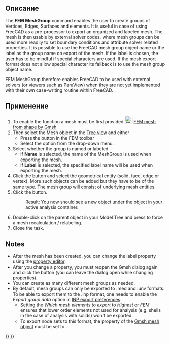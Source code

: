 <languages/>

<div class="mw-translate-fuzzy">
{{Docnav/ru
|[[FEM_MeshRegion/ru|FEM mesh region]]
|[[FEM_CreateNodesSet/ru|Nodes set]]
|[[FEM_Workbench/ru|FEM]]
|IconL=FEM_MeshRegion.png
|IconC=Workbench_FEM.svg
|IconR=FEM_CreateNodesSet.png
}}
</div>

<div class="mw-translate-fuzzy">
{{GuiCommand/ru
|Name=FEM MeshGroup
|Name/ru=FEM MeshGroup
|MenuLocation= Mesh → FEM Mesh group
|Workbenches=[[FEM_Workbench/ru|FEM]]
|Shortcut=
|SeeAlso=[[FEM_tutorial/ru|FEM tutorial]]
}}
</div>

<span id="Description"></span>
==Описание==

The '''FEM MeshGroup''' command enables the user to create groups of Vertices, Edges, Surfaces and elements. It is useful in case of using FreeCAD as a pre-processor to export an organized and labeled mesh. The mesh is then usable by external solver codes, where mesh groups can be used more readily to set boundary conditions and attribute solver related properties. It is possible to use the FreeCAD mesh group object name or the label as the group name on export of the mesh. If the label is chosen, the user has to be mindful if special characters are used. If the mesh export format does not allow special character its fallback is to use the mesh group object name.

FEM MeshGroup therefore enables FreeCAD to be used with external solvers (or viewers such as ParaView) when they are not yet implemented with their own case-writing routine within FreeCAD.

<span id="Usage"></span>
==Применение==

# To enable the function a mesh must be first provided [[Image:FEM_MeshGmshFromShape.svg|24px]] [[FEM_MeshGmshFromShape|FEM mesh from shape by Gmsh]]
# Then select the Mesh object in the [[Tree_view|Tree view]] and either
#* Press the {{Button|[[Image:FEM_MeshGroup.svg|24px]] [[FEM_MeshGroup|FEM mesh group]]}} button in the FEM toolbar
#* Select the {{MenuCommand|Mesh → [[Image:FEM_MeshGroup.svg|24px]] FEM mesh group}} option from the drop-down menu.
# Select whether the group is named or labeled
#*If '''Name''' is selected, the name of the MeshGroup is used when exporting the mesh.
#*If '''Label''' is selected, the specified label name will be used when exporting the mesh.
# Click the {{Button|Add}} button and select the geometrical entity (solid, face, edge or vertex). More such objects can be added but they have to be of the same type. The mesh group will consist of underlying mesh entities.
# Click the {{Button|OK}} button.
#: Result: You now should see a new {{incode|FEMMeshGroup}} object under the {{incode|FEMMeshGMSH}} object in your active analysis container.
# Double-click on the {{incode|FEMMeshGMSH}} parent object in your Model Tree and press {{Button|Apply}} to force a mesh recalculation / relabeling.
# Close the task.

==Notes==

* After the mesh has been created, you can change the label property using the [[Property_editor|property editor]]. 
* After you change a property, you must reopen the Gmsh dialog again and click the {{Button|Apply}} button (you can leave the dialog open while changing properties).
* You can create as many different mesh groups as needed.
* By default, mesh groups can only be exported to .med and .unv formats. To be able to export them to the .inp format, one needs to enable the ''Export group data'' option in [[Import_Export_Preferences#INP|INP export preferences]].
** Setting the ''Which mesh elements to export'' to ''Highest'' or ''FEM'' ensures that lower order elements not used for analysis (e.g. shells in the case of analysis with solids) won't be exported.
** To export node sets to this format, the {{PropertyData|Groups Of Nodes}} property of the [[FEM_MeshGmshFromShape|Gmsh mesh object]] must be set to {{true}}.


<div class="mw-translate-fuzzy">
{{Docnav/ru
|[[FEM_MeshRegion/ru|FEM mesh region]]
|[[FEM_CreateNodesSet/ru|Nodes set]]
|[[FEM_Workbench/ru|FEM]]
|IconL=FEM_MeshRegion.png
|IconC=Workbench_FEM.svg
|IconR=FEM_CreateNodesSet.png
}}
</div>

{{FEM_Tools_navi{{#translation:}}}}
{{Userdocnavi{{#translation:}}}}